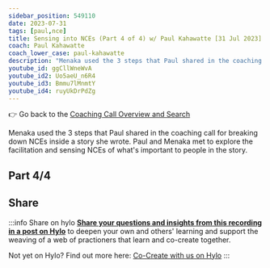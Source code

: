 ```yaml
---
sidebar_position: 549110
date: 2023-07-31
tags: [paul,nce]
title: Sensing into NCEs (Part 4 of 4) w/ Paul Kahawatte [31 Jul 2023]
coach: Paul Kahawatte
coach_lower_case: paul-kahawatte
description: "Menaka used the 3 steps that Paul shared in the coaching call for breaking down NCEs inside a story she wrote. Paul and Menaka met to explore the facilitation and sensing NCEs of what's important to people in the story. "
youtube_id: ggCllWneWvA
youtube_id2: Uo5aeU_n6R4
youtube_id3: Bmmu7lMnmtY
youtube_id4: ruyUkDrPdZg
---
```




:point_right: Go back to the [Coaching Call Overview and Search](/coaching-calls)  

Menaka used the 3 steps that Paul shared in the coaching call for breaking down NCEs inside a story she wrote. Paul and Menaka met to explore the facilitation and sensing NCEs of what's important to people in the story.

## Part 4/4

<LiteYouTubeEmbed
              id={frontMatter.youtube_id4}
              params="autoplay=1&autohide=1&showinfo=0&rel=0"
              title={frontMatter.title}
              poster="maxresdefault"
              webp
            />

## Share

:::info Share on hylo
**[Share your questions and insights from this recording in a post on Hylo](https://www.hylo.com/groups/convergent-facilitation/create/post?newPostType=discussion)** to deepen your own and others' learning and support the weaving of a web of practioners that learn and co-create together.

Not yet on Hylo? Find out more here: [Co-Create with us on Hylo](/engage/platforms-and-co-creation/co-create-on-hylo)
:::
